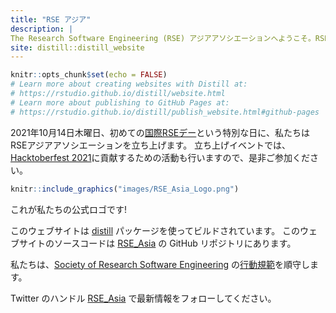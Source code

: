 ```yaml
---
title: "RSE アジア"
description: |
The Research Software Engineering (RSE) アジアアソシエーションへようこそ。RSEアジアアソシエーション は [Open Life Science program (OLS-4)](https://openlifesci.org/ols-4/projects-participants/#) 傘下のプロジェクトとして立ち上げられました。
site: distill::distill_website
---
```


```r
knitr::opts_chunk$set(echo = FALSE)
# Learn more about creating websites with Distill at:
# https://rstudio.github.io/distill/website.html
# Learn more about publishing to GitHub Pages at:
# https://rstudio.github.io/distill/publish_website.html#github-pages
```

2021年10月14日木曜日、初めての[国際RSEデー](https://researchsoftware.org/council/intl-rse-day.html)という特別な日に、私たちはRSEアジアアソシエーションを立ち上げます。
立ち上げイベントでは、[Hacktoberfest 2021](https://hacktoberfest.digitalocean.com/)に貢献するための活動も行いますので、是非ご参加ください。

:::float-image

```r
knitr::include_graphics("images/RSE_Asia_Logo.png")
```
これが私たちの公式ロゴです!

:::

このウェブサイトは [distill](https://github.com/rstudio/distill) パッケージを使ってビルドされています。
このウェブサイトのソースコードは [RSE_Asia](https://github.com/rse-asia/RSE_Asia) の GitHub リポジトリにあります。

私たちは、[Society of Research Software Engineering](https://society-rse.org/) の[行動規範](https://society-rse.org/about/code-of-conduct/)を順守します。

Twitter のハンドル [RSE_Asia](https://twitter.com/RSE_Asia/) で最新情報をフォローしてください。
